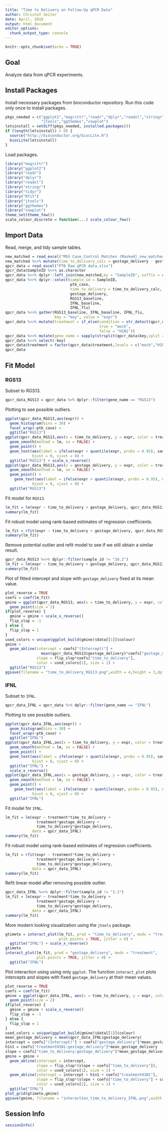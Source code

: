 ```yaml
---
title: "Time to Delivery on Follow-Up qPCR Data"
author: Christof Seiler
date: April, 2018
output: html_document
editor_options: 
  chunk_output_type: console
---
```


```r
knitr::opts_chunk$set(echo = TRUE)
```

## Goal

Analyze data from qPCR experiments.

## Install Packages

Install necessary packages from bioconductor repository. Run this code only once to install packages.

```r
pkgs_needed = c("ggplot2","magrittr","readr","dplyr","readxl","stringr","tidyr","Rfit",
                "jtools","ggthemes","cowplot")
letsinstall = setdiff(pkgs_needed, installed.packages()) 
if (length(letsinstall) > 0) {
  source("http://bioconductor.org/biocLite.R")
  biocLite(letsinstall)
}
```

Load packages.

```r
library("magrittr")
library("ggplot2")
library("readr")
library("dplyr")
library("readxl")
library("stringr")
library("tidyr")
library("Rfit")
library("jtools")
library("ggthemes")
library("cowplot")
theme_set(theme_few())
scale_colour_discrete = function(...) scale_colour_few()
```

## Import Data

Read, merge, and tidy sample tables.

```r
new_matched = read_excel("MSS Case_Control Matches (Masked)_new_matched.xlsx")
new_matched %<>% mutate(time_to_delivery_calc = gestage_delivery - gestage_enroll)
qpcr_data = read_excel("PTB Raw qPCR data.xlsx")
qpcr_data$SampleID %<>% as.character
qpcr_data %<>% dplyr::left_join(new_matched,by = "SampleID", suffix = c("", "2"))
qpcr_data %<>% dplyr::select(sample_id = SampleID,
                             ptb_case,
                             time_to_delivery = time_to_delivery_calc,
                             gestage_delivery,
                             RGS13_baseline,
                             IFNL_baseline,
                             IFNL_flu)
qpcr_data %<>% gather(RGS13_baseline, IFNL_baseline, IFNL_flu, 
                      key = "key", value = "expr")
qpcr_data %<>% mutate(treatment = if_else(condition = str_detect(qpcr_data$key,"baseline"),
                                          true = "mock",
                                          false = "H1N1"))
qpcr_data %<>% mutate(gene_name = sapply(strsplit(qpcr_data$key,split = "_"),function(str) str[[1]]))
qpcr_data %<>% select(-key)
qpcr_data$treatment = factor(qpcr_data$treatment,levels = c("mock","H1N1"))
qpcr_data
```

## Fit Model

### RGS13

Subset to RGS13.

```r
qpcr_data_RGS13 = qpcr_data %>% dplyr::filter(gene_name == "RGS13")
```

Plotting to see possible outliers.

```r
ggplot(qpcr_data_RGS13,aes(expr)) + 
  geom_histogram(bins = 30) + 
  facet_wrap(~ptb_case) +
  ggtitle("RGS13")
ggplot(qpcr_data_RGS13,aes(x = time_to_delivery, y = expr, color = treatment)) +
  geom_smooth(method = lm, se = FALSE) +
  geom_point() +
  geom_text(aes(label = ifelse(expr > quantile(expr, probs = 0.95), sample_id,"")),
            hjust = 0, vjust = 0) +
  ggtitle("RGS13") + scale_x_reverse()
ggplot(qpcr_data_RGS13,aes(x = gestage_delivery, y = expr, color = treatment)) +
  geom_smooth(method = lm, se = FALSE) +
  geom_point() +
    geom_text(aes(label = ifelse(expr > quantile(expr, probs = 0.95), sample_id,"")),
            hjust = 0, vjust = 0) +
  ggtitle("RGS13")
```

Fit model for `RGS13`.

```r
lm_fit = lm(expr ~ time_to_delivery + gestage_delivery, qpcr_data_RGS13)
summary(lm_fit)
```

Fit robust model using rank-based estimates of regression coefficients.

```r
lm_fit = rfit(expr ~ time_to_delivery + gestage_delivery, qpcr_data_RGS13)
summary(lm_fit)
```

Remove potential outlier and refit model to see if we still obtain a similar result.

```r
qpcr_data_RGS13 %<>% dplyr::filter(sample_id != "16.2")
lm_fit = lm(expr ~ time_to_delivery + gestage_delivery, qpcr_data_RGS13)
summary(lm_fit)
```

Plot of fitted intercept and slope with `gestage_delivery` fixed at its mean value.

```r
plot_reverse = TRUE
coefs = coef(lm_fit)
gmine = ggplot(qpcr_data_RGS13, aes(x = time_to_delivery, y = expr, color = treatment)) + 
  geom_point(size = 2)
if(plot_reverse) {
  gmine = gmine + scale_x_reverse() 
  flip_slop = -1
} else {
  flip_slop = 1
}
used_colors = unique(ggplot_build(gmine)$data[[1]]$colour)
gmine + 
  geom_abline(intercept = coefs["(Intercept)"] +
                mean(qpcr_data_RGS13$gestage_delivery)*coefs["gestage_delivery"],
              slope = flip_slop*coefs["time_to_delivery"],
              color = used_colors[1], size = 1) +
  ggtitle("RGS13")
ggsave(filename = "time_to_delivery_RGS13.png",width = 4,height = 3,dpi = 600)
```

### IFNL

Subset to `IFNL`.

```r
qpcr_data_IFNL = qpcr_data %>% dplyr::filter(gene_name == "IFNL")
```

Plotting to see possible outliers.

```r
ggplot(qpcr_data_IFNL,aes(expr)) + 
  geom_histogram(bins = 30) + 
  facet_wrap(~ptb_case) +
  ggtitle("IFNL")
ggplot(qpcr_data_IFNL,aes(x = time_to_delivery, y = expr, color = treatment)) +
  geom_smooth(method = lm, se = FALSE) +
  geom_point() +
  geom_text(aes(label = ifelse(expr > quantile(expr, probs = 0.95), sample_id,"")),
            hjust = 0, vjust = 0) +
  ggtitle("IFNL") + 
  scale_x_reverse()
ggplot(qpcr_data_IFNL,aes(x = gestage_delivery, y = expr, color = treatment)) +
  geom_smooth(method = lm, se = FALSE) +
  geom_point() +
    geom_text(aes(label = ifelse(expr > quantile(expr, probs = 0.95), sample_id,"")),
            hjust = 0, vjust = 0) +
  ggtitle("IFNL")
```

Fit model for `IFNL`.

```r
lm_fit = lm(expr ~ treatment*time_to_delivery + 
              treatment*gestage_delivery + 
              time_to_delivery*gestage_delivery, 
            data = qpcr_data_IFNL)
summary(lm_fit)
```

Fit robust model using rank-based estimates of regression coefficients.

```r
lm_fit = rfit(expr ~ treatment*time_to_delivery + 
              treatment*gestage_delivery + 
              time_to_delivery*gestage_delivery, 
            data = qpcr_data_IFNL)
summary(lm_fit)
```

Refit linear model after removing possible outlier.

```r
qpcr_data_IFNL %<>% dplyr::filter(sample_id != "1.1")
lm_fit = lm(expr ~ treatment*time_to_delivery + 
              treatment*gestage_delivery + 
              time_to_delivery*gestage_delivery,
            data = qpcr_data_IFNL)
summary(lm_fit)
```

More modern looking visualization using the `jtools` package.

```r
gtimeto = interact_plot(lm_fit, pred = "time_to_delivery", modx = "treatment",
                        plot.points = TRUE, jitter = 0) + 
  ggtitle("IFNL") + scale_x_reverse()
gtimeto
interact_plot(lm_fit, pred = "gestage_delivery", modx = "treatment",
              plot.points = TRUE, jitter = 0) + 
  ggtitle("IFNL")
```

Plot interaction using using only `ggplot`. The function `interact_plot` plots intercepts and slopes with fixed `gestage_delivery` at their mean values.

```r
plot_reverse = TRUE
coefs = coef(lm_fit)
gmine = ggplot(qpcr_data_IFNL, aes(x = time_to_delivery, y = expr, color = treatment)) + 
  geom_point(size = 2)
if(plot_reverse) {
  gmine = gmine + scale_x_reverse() 
  flip_slop = -1
} else {
  flip_slop = 1
}
used_colors = unique(ggplot_build(gmine)$data[[1]]$colour)
mean_gestage_delivery = mean(qpcr_data_IFNL$gestage_delivery)
intercept = coefs["(Intercept)"] + coefs["gestage_delivery"]*mean_gestage_delivery
h1n1 = coefs["treatmentH1N1:gestage_delivery"]*mean_gestage_delivery
slope = coefs["time_to_delivery:gestage_delivery"]*mean_gestage_delivery
gmine = gmine + 
  geom_abline(intercept = intercept,
              slope = flip_slop*(slope + coefs["time_to_delivery"]), 
              color = used_colors[1], size = 1) +
  geom_abline(intercept = intercept + h1n1 + coefs["treatmentH1N1"], 
              slope = flip_slop*(slope + coefs["time_to_delivery"] + coefs["treatmentH1N1:time_to_delivery"]),
              color = used_colors[2], size = 1) +
  ggtitle("IFNL")
plot_grid(gtimeto,gmine)
ggsave(gmine, filename = "interaction_time_to_delivery_IFNL.png",width = 4,height = 3,dpi = 600)
```

## Session Info

```r
sessionInfo()
```
